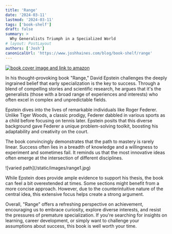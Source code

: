 ```yaml
---
title: 'Range'
date: '2024-03-11'
lastmod: '2024-03-11'
tags: ['book-shelf']
draft: false
summary: >
  Why Generalists Triumph in a Specialized World
# layout: PostLayout
authors: ['Josh']
canonicalUrl: 'https://www.joshhaines.com/blog/book-shelf/range'
---
```


<div className="mx-auto w-1/3">
  <a href="https://www.amazon.com/Range-Generalists-Triumph-Specialized-World/dp/0735214506">
    <img
      alt="book cover image and link to amazon"
      src="https://m.media-amazon.com/images/I/41SQv-reWGL._SY445_SX342_.jpg"
    />
  </a>
</div>

In his thought-provoking book "Range," David Epstein challenges the deeply ingrained belief that early specialization is the key to success. Through a blend of compelling stories and scientific research, he argues that it's the generalists (those with a broad range of experiences and interests) who often excel in complex and unpredictable fields.

Epstein dives into the lives of remarkable individuals like Roger Federer. Unlike Tiger Woods, a classic prodigy, Federer dabbled in various sports as a child before focusing on tennis later. Epstein posits that this diverse background gave Federer a unique problem-solving toolkit, boosting his adaptability and creativity on the court.

The book convincingly demonstrates that the path to mastery is rarely linear. Success often lies in a breadth of knowledge and a willingness to experiment and sometimes fail. It reminds us that the most innovative ideas often emerge at the intersection of different disciplines.

<div className="-mx-2 flex flex-wrap justify-center overflow-hidden xl:-mx-2">
  <div className="my-1 w-full overflow-hidden px-2 xl:my-1 xl:w-1/2 xl:px-2">
    ![varied path](/static/images/range1.jpg)
  </div>
</div>

While Epstein does provide ample evidence to support his thesis, the book can feel a bit overextended at times. Some sections might benefit from a more concise approach. However, due to the counterintuitive nature of the central idea, this extensive focus helps create a strong argument.

Overall, "Range" offers a refreshing perspective on achievement, encouraging us to embrace curiosity, explore diverse interests, and resist the pressures of premature specialization. If you're searching for insights on learning, career development, or simply want to challenge your assumptions about success, this book is well worth your time.

